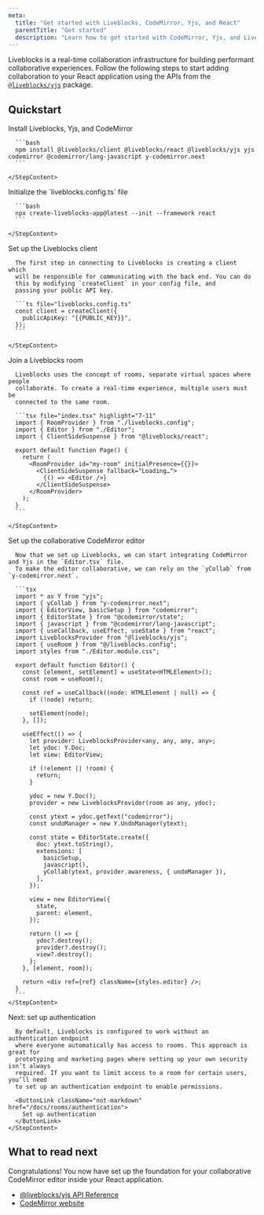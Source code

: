 ```yaml
---
meta:
  title: "Get started with Liveblocks, CodeMirror, Yjs, and React"
  parentTitle: "Get started"
  description: "Learn how to get started with CodeMirror, Yjs, and Liveblocks."
---
```


Liveblocks is a real-time collaboration infrastructure for building performant
collaborative experiences. Follow the following steps to start adding
collaboration to your React application using the APIs from the
[`@liveblocks/yjs`](/docs/api-reference/liveblocks-yjs) package.

## Quickstart

<Steps>
  <Step>
    <StepTitle>Install Liveblocks, Yjs, and CodeMirror</StepTitle>
    <StepContent>

      ```bash
      npm install @liveblocks/client @liveblocks/react @liveblocks/yjs yjs codemirror @codemirror/lang-javascript y-codemirror.next
      ```

    </StepContent>

  </Step>
  <Step>
    <StepTitle>Initialize the `liveblocks.config.ts` file</StepTitle>
    <StepContent>

      ```bash
      npx create-liveblocks-app@latest --init --framework react
      ```

    </StepContent>

  </Step>

  <Step>
    <StepTitle>Set up the Liveblocks client</StepTitle>
    <StepContent>

      The first step in connecting to Liveblocks is creating a client which
      will be responsible for communicating with the back end. You can do
      this by modifying `createClient` in your config file, and
      passing your public API key.

      ```ts file="liveblocks.config.ts"
      const client = createClient({
        publicApiKey: "{{PUBLIC_KEY}}",
      });
      ```

    </StepContent>

  </Step>
  <Step>
    <StepTitle>Join a Liveblocks room</StepTitle>
    <StepContent>

      Liveblocks uses the concept of rooms, separate virtual spaces where people
      collaborate. To create a real-time experience, multiple users must be
      connected to the same room.

      ```tsx file="index.tsx" highlight="7-11"
      import { RoomProvider } from "./liveblocks.config";
      import { Editor } from "./Editor";
      import { ClientSideSuspense } from "@liveblocks/react";

      export default function Page() {
        return (
          <RoomProvider id="my-room" initialPresence={{}}>
            <ClientSideSuspense fallback="Loading…">
              {() => <Editor />}
            </ClientSideSuspense>
          </RoomProvider>
        );
      }
      ```

    </StepContent>

  </Step>
  <Step>
    <StepTitle>Set up the collaborative CodeMirror editor</StepTitle>
    <StepContent>

      Now that we set up Liveblocks, we can start integrating CodeMirror and Yjs in the `Editor.tsx` file.
      To make the editor collaborative, we can rely on the `yCollab` from `y-codemirror.next`.

      ```tsx
      import * as Y from "yjs";
      import { yCollab } from "y-codemirror.next";
      import { EditorView, basicSetup } from "codemirror";
      import { EditorState } from "@codemirror/state";
      import { javascript } from "@codemirror/lang-javascript";
      import { useCallback, useEffect, useState } from "react";
      import LiveblocksProvider from "@liveblocks/yjs";
      import { useRoom } from "@/liveblocks.config";
      import styles from "./Editor.module.css";

      export default function Editor() {
        const [element, setElement] = useState<HTMLElement>();
        const room = useRoom();

        const ref = useCallback((node: HTMLElement | null) => {
          if (!node) return;

          setElement(node);
        }, []);

        useEffect(() => {
          let provider: LiveblocksProvider<any, any, any, any>;
          let ydoc: Y.Doc;
          let view: EditorView;

          if (!element || !room) {
            return;
          }

          ydoc = new Y.Doc();
          provider = new LiveblocksProvider(room as any, ydoc);

          const ytext = ydoc.getText("codemirror");
          const undoManager = new Y.UndoManager(ytext);

          const state = EditorState.create({
            doc: ytext.toString(),
            extensions: [
              basicSetup,
              javascript(),
              yCollab(ytext, provider.awareness, { undoManager }),
            ],
          });

          view = new EditorView({
            state,
            parent: element,
          });

          return () => {
            ydoc?.destroy();
            provider?.destroy();
            view?.destroy();
          };
        }, [element, room]);

        return <div ref={ref} className={styles.editor} />;
      }
      ```
    </StepContent>

  </Step>
  <Step lastStep>
    <StepTitle>Next: set up authentication</StepTitle>
    <StepContent>
    
      By default, Liveblocks is configured to work without an authentication endpoint
      where everyone automatically has access to rooms. This approach is great for
      prototyping and marketing pages where setting up your own security isn’t always
      required. If you want to limit access to a room for certain users, you’ll need
      to set up an authentication endpoint to enable permissions.

      <ButtonLink className="not-markdown" href="/docs/rooms/authentication">
        Set up authentication
      </ButtonLink>
    </StepContent>

  </Step>
</Steps>

## What to read next

Congratulations! You now have set up the foundation for your collaborative
CodeMirror editor inside your React application.

- [@liveblocks/yjs API Reference](/docs/api-reference/liveblocks-yjs)
- [CodeMirror website](https://codemirror.net)
